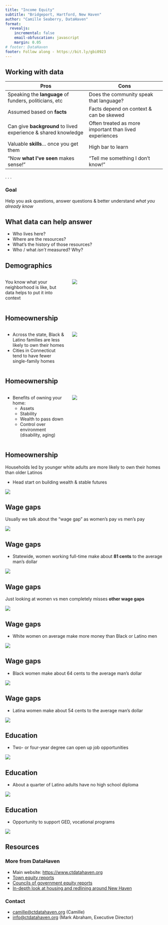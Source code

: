 ```yaml
---
title: "Income Equity"
subtitle: "Bridgeport, Hartford, New Haven"
author: "Camille Seaberry, DataHaven"
format: 
  revealjs:
    incremental: false
    email-obfuscation: javascript
    margin: 0.05
# footer: DataHaven
footer: Follow along - https://bit.ly/gbi0923
---
```


## Working with data {.smaller}

| Pros                                                       | Cons                                                   |
| ---------------------------------------------------------- | ------------------------------------------------------ |
| Speaking the **language** of funders, politicians, etc         | Does the community speak that language?              |
| Assumed based on **facts**                                     | Facts depend on context & can be skewed                |
| Can give **background** to lived experience & shared knowledge | Often treated as more important than lived experiences |
| Valuable **skills**... once you get them                          | High bar to learn                                      |
| "Now **what I've seen** makes sense!"                          | "Tell me something I don't know!"                      |

. . .

### Goal

Help you ask questions, answer questions & better understand _what you already know_


## What data can help answer

:::{.incremental}

* Who lives here?
* Where are the resources?
* What's the history of those resources?
* Who / what _isn't_ measured? Why?

:::


## Demographics

::::{.columns}

:::{.column width=40%}

You know what your neighborhood is like, but data helps to put it into context

:::

:::{.column width=60%}

![](./plots/dot_density.png)

:::

::::


## Homeownership

::::{.columns}

:::{.column width=40%}

* Across the state, Black & Latino families are less likely to own their homes
* Cities in Connecticut tend to have fewer single-family homes

:::

:::{.column width=60%}

![](./plots/tenure_by_race.png)

:::

::::

## Homeownership

::::{.columns}

:::{.column width=40%}

* Benefits of owning your home:
  - Assets
  - Stability
  - Wealth to pass down
  - Control over environment (disability, aging)

:::

:::{.column width=60%}

![](./plots/tenure_by_race.png)

:::

::::

## Homeownership

Households led by younger white adults are more likely to own their homes than older Latinos

:::{.incremental}

- Head start on building wealth & stable futures

:::

![](./plots/tenure_by_race_x_age.png)


## Wage gaps

Usually we talk about the "wage gap" as women's pay vs men's pay

![](./plots/wages_by_sex.png){.absolute bottom=0}


## Wage gaps

* Statewide, women working full-time make about **81 cents** to the average man's dollar

![](./plots/wages_by_sex.png){.absolute bottom=0}


## Wage gaps

Just looking at women vs men completely misses **other wage gaps**

![](./plots/wages_by_sex_x_race.png){.absolute bottom=0}


## Wage gaps

* White women on average make more money than Black or Latino men

![](./plots/wages_by_sex_x_race.png){.absolute bottom=0}


## Wage gaps

* Black women make about 64 cents to the average man's dollar

![](./plots/wages_by_sex_x_race.png){.absolute bottom=0}


## Wage gaps

* Latina women make about 54 cents to the average man's dollar

![](./plots/wages_by_sex_x_race.png){.absolute bottom=0}


## Education

* Two- or four-year degree can open up job opportunities

![](./plots/edu_by_race.png){.absolute bottom=0}

## Education

* About a quarter of Latino adults have no high school diploma

![](./plots/edu_by_race.png){.absolute bottom=0}

## Education

* Opportunity to support GED, vocational programs

![](./plots/edu_by_race.png){.absolute bottom=0}



## Resources

:::{.incremental=false}

### More from DataHaven

* Main website: [https://www.ctdatahaven.org](https://www.ctdatahaven.org)
* [Town equity reports](https://ctdatahaven.org/reports/connecticut-town-equity-reports)
* [Councils of government equity reports](https://ctdatahaven.org/reports/connecticut-councils-governments-cog-regional-equity-reports)
* [In-depth look at housing and redlining around New Haven](https://ctdatahaven.org/reports/ct-data-story-housing-segregation-greater-new-haven)

### Contact

* [camille@ctdatahaven.org](mailto:camille@ctdatahaven.org) (Camille)
* [info@ctdatahaven.org](mailto:info@ctdatahaven.org) (Mark Abraham, Executive Director)

:::